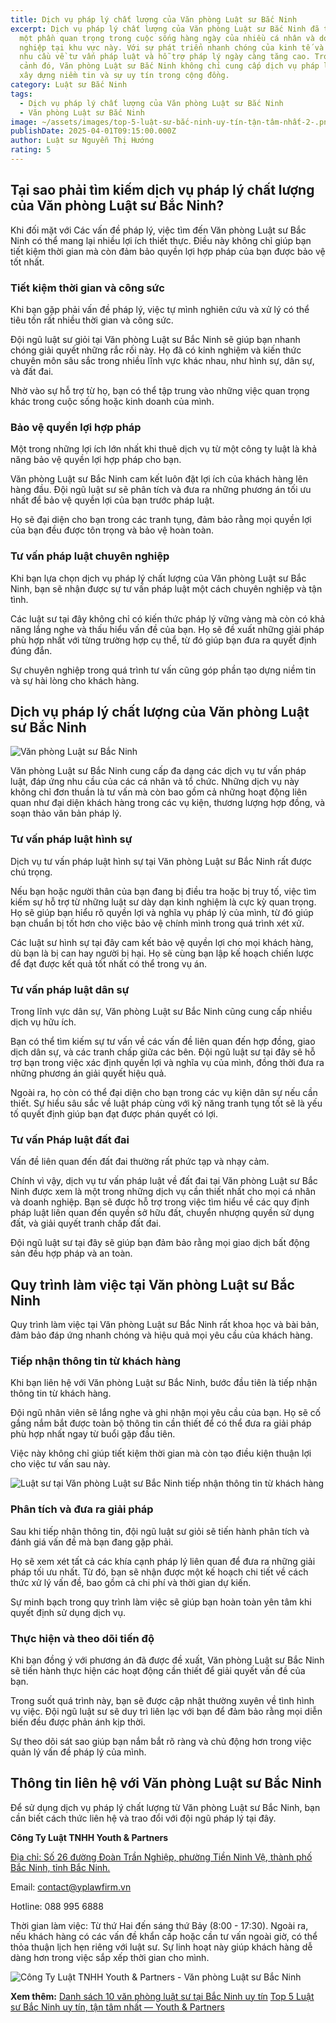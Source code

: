 ```yaml
---
title: Dịch vụ pháp lý chất lượng của Văn phòng Luật sư Bắc Ninh
excerpt: Dịch vụ pháp lý chất lượng của Văn phòng Luật sư Bắc Ninh đã trở thành
  một phần quan trọng trong cuộc sống hàng ngày của nhiều cá nhân và doanh
  nghiệp tại khu vực này. Với sự phát triển nhanh chóng của kinh tế và xã hội,
  nhu cầu về tư vấn pháp luật và hỗ trợ pháp lý ngày càng tăng cao. Trong bối
  cảnh đó, Văn phòng Luật sư Bắc Ninh không chỉ cung cấp dịch vụ pháp lý mà còn
  xây dựng niềm tin và sự uy tín trong cộng đồng.
category: Luật sư Bắc Ninh
tags:
  - Dịch vụ pháp lý chất lượng của Văn phòng Luật sư Bắc Ninh
  - Văn phòng Luật sư Bắc Ninh
image: ~/assets/images/top-5-luật-sư-bắc-ninh-uy-tín-tận-tâm-nhất-2-.png
publishDate: 2025-04-01T09:15:00.000Z
author: Luật sư Nguyễn Thị Hướng
rating: 5
---
```

## Tại sao phải tìm kiếm dịch vụ pháp lý chất lượng của Văn phòng Luật sư Bắc Ninh?

Khi đối mặt với Các vấn đề pháp lý, việc tìm đến Văn phòng Luật sư Bắc Ninh có thể mang lại nhiều lợi ích thiết thực. Điều này không chỉ giúp bạn tiết kiệm thời gian mà còn đảm bảo quyền lợi hợp pháp của bạn được bảo vệ tốt nhất.

### Tiết kiệm thời gian và công sức

Khi bạn gặp phải vấn đề pháp lý, việc tự mình nghiên cứu và xử lý có thể tiêu tốn rất nhiều thời gian và công sức.

Đội ngũ luật sư giỏi tại Văn phòng Luật sư Bắc Ninh sẽ giúp bạn nhanh chóng giải quyết những rắc rối này. Họ đã có kinh nghiệm và kiến thức chuyên môn sâu sắc trong nhiều lĩnh vực khác nhau, như hình sự, dân sự, và đất đai.

Nhờ vào sự hỗ trợ từ họ, bạn có thể tập trung vào những việc quan trọng khác trong cuộc sống hoặc kinh doanh của mình.

### Bảo vệ quyền lợi hợp pháp

Một trong những lợi ích lớn nhất khi thuê dịch vụ từ một công ty luật là khả năng bảo vệ quyền lợi hợp pháp cho bạn.

Văn phòng Luật sư Bắc Ninh cam kết luôn đặt lợi ích của khách hàng lên hàng đầu. Đội ngũ luật sư sẽ phân tích và đưa ra những phương án tối ưu nhất để bảo vệ quyền lợi của bạn trước pháp luật.

Họ sẽ đại diện cho bạn trong các tranh tụng, đảm bảo rằng mọi quyền lợi của bạn đều được tôn trọng và bảo vệ hoàn toàn.

### Tư vấn pháp luật chuyên nghiệp

Khi bạn lựa chọn dịch vụ pháp lý chất lượng của Văn phòng Luật sư Bắc Ninh, bạn sẽ nhận được sự tư vấn pháp luật một cách chuyên nghiệp và tận tình.

Các luật sư tại đây không chỉ có kiến thức pháp lý vững vàng mà còn có khả năng lắng nghe và thấu hiểu vấn đề của bạn. Họ sẽ đề xuất những giải pháp phù hợp nhất với từng trường hợp cụ thể, từ đó giúp bạn đưa ra quyết định đúng đắn.

Sự chuyên nghiệp trong quá trình tư vấn cũng góp phần tạo dựng niềm tin và sự hài lòng cho khách hàng.

## Dịch vụ pháp lý chất lượng của Văn phòng Luật sư Bắc Ninh

![Văn phòng Luật sư Bắc Ninh](~/assets/images/z6395157252508_000_cf4b259a951913f545717a0ba9a3dec4.jpg "Văn phòng Luật sư Bắc Ninh")

Văn phòng Luật sư Bắc Ninh cung cấp đa dạng các dịch vụ tư vấn pháp luật, đáp ứng nhu cầu của các cá nhân và tổ chức. Những dịch vụ này không chỉ đơn thuần là tư vấn mà còn bao gồm cả những hoạt động liên quan như đại diện khách hàng trong các vụ kiện, thương lượng hợp đồng, và soạn thảo văn bản pháp lý.

### Tư vấn pháp luật hình sự

Dịch vụ tư vấn pháp luật hình sự tại Văn phòng Luật sư Bắc Ninh rất được chú trọng.

Nếu bạn hoặc người thân của bạn đang bị điều tra hoặc bị truy tố, việc tìm kiếm sự hỗ trợ từ những luật sư dày dạn kinh nghiệm là cực kỳ quan trọng. Họ sẽ giúp bạn hiểu rõ quyền lợi và nghĩa vụ pháp lý của mình, từ đó giúp bạn chuẩn bị tốt hơn cho việc bảo vệ chính mình trong quá trình xét xử.

Các luật sư hình sự tại đây cam kết bảo vệ quyền lợi cho mọi khách hàng, dù bạn là bị can hay người bị hại. Họ sẽ cùng bạn lập kế hoạch chiến lược để đạt được kết quả tốt nhất có thể trong vụ án.

### Tư vấn pháp luật dân sự

Trong lĩnh vực dân sự, Văn phòng Luật sư Bắc Ninh cũng cung cấp nhiều dịch vụ hữu ích.

Bạn có thể tìm kiếm sự tư vấn về các vấn đề liên quan đến hợp đồng, giao dịch dân sự, và các tranh chấp giữa các bên. Đội ngũ luật sư tại đây sẽ hỗ trợ bạn trong việc xác định quyền lợi và nghĩa vụ của mình, đồng thời đưa ra những phương án giải quyết hiệu quả.

Ngoài ra, họ còn có thể đại diện cho bạn trong các vụ kiện dân sự nếu cần thiết. Sự hiểu sâu sắc về luật pháp cùng với kỹ năng tranh tụng tốt sẽ là yếu tố quyết định giúp bạn đạt được phán quyết có lợi.

### Tư vấn Pháp luật đất đai

Vấn đề liên quan đến đất đai thường rất phức tạp và nhạy cảm.

Chính vì vậy, dịch vụ tư vấn pháp luật về đất đai tại Văn phòng Luật sư Bắc Ninh được xem là một trong những dịch vụ cần thiết nhất cho mọi cá nhân và doanh nghiệp. Bạn sẽ được hỗ trợ trong việc tìm hiểu về các quy định pháp luật liên quan đến quyền sở hữu đất, chuyển nhượng quyền sử dụng đất, và giải quyết tranh chấp đất đai.

Đội ngũ luật sư tại đây sẽ giúp bạn đảm bảo rằng mọi giao dịch bất động sản đều hợp pháp và an toàn.

## Quy trình làm việc tại Văn phòng Luật sư Bắc Ninh

Quy trình làm việc tại Văn phòng Luật sư Bắc Ninh rất khoa học và bài bản, đảm bảo đáp ứng nhanh chóng và hiệu quả mọi yêu cầu của khách hàng.

### Tiếp nhận thông tin từ khách hàng

Khi bạn liên hệ với Văn phòng Luật sư Bắc Ninh, bước đầu tiên là tiếp nhận thông tin từ khách hàng.

Đội ngũ nhân viên sẽ lắng nghe và ghi nhận mọi yêu cầu của bạn. Họ sẽ cố gắng nắm bắt được toàn bộ thông tin cần thiết để có thể đưa ra giải pháp phù hợp nhất ngay từ buổi gặp đầu tiên.

Việc này không chỉ giúp tiết kiệm thời gian mà còn tạo điều kiện thuận lợi cho việc tư vấn sau này.

![Luật sư tại Văn phòng Luật sư Bắc Ninh tiếp nhận thông tin từ khách hàng](~/assets/images/z6461822315645_ccd95556a188670f5384f7aad44148ab.jpg "Luật sư tại Văn phòng Luật sư Bắc Ninh tiếp nhận thông tin từ khách hàng")

### Phân tích và đưa ra giải pháp

Sau khi tiếp nhận thông tin, đội ngũ luật sư giỏi sẽ tiến hành phân tích và đánh giá vấn đề mà bạn đang gặp phải.

Họ sẽ xem xét tất cả các khía cạnh pháp lý liên quan để đưa ra những giải pháp tối ưu nhất. Từ đó, bạn sẽ nhận được một kế hoạch chi tiết về cách thức xử lý vấn đề, bao gồm cả chi phí và thời gian dự kiến.

Sự minh bạch trong quy trình làm việc sẽ giúp bạn hoàn toàn yên tâm khi quyết định sử dụng dịch vụ.

### Thực hiện và theo dõi tiến độ

Khi bạn đồng ý với phương án đã được đề xuất, Văn phòng Luật sư Bắc Ninh sẽ tiến hành thực hiện các hoạt động cần thiết để giải quyết vấn đề của bạn.

Trong suốt quá trình này, bạn sẽ được cập nhật thường xuyên về tình hình vụ việc. Đội ngũ luật sư sẽ duy trì liên lạc với bạn để đảm bảo rằng mọi diễn biến đều được phản ánh kịp thời.

Sự theo dõi sát sao giúp bạn nắm bắt rõ ràng và chủ động hơn trong việc quản lý vấn đề pháp lý của mình.

## Thông tin liên hệ với Văn phòng Luật sư Bắc Ninh

Để sử dụng dịch vụ pháp lý chất lượng từ Văn phòng Luật sư Bắc Ninh, bạn cần biết cách thức liên hệ và trao đổi với đội ngũ pháp lý tại đây.

**Công Ty Luật TNHH Youth & Partners**

[Địa chỉ: Số 26 đường Đoàn Trần Nghiệp, phường Tiền Ninh Vệ, thành phố Bắc Ninh, tỉnh Bắc Ninh.](https://maps.app.goo.gl/LLdX98kM6CfeDfaw6)

Email: contact@yplawfirm.vn

Hotline: 088 995 6888

Thời gian làm việc: Từ thứ Hai đến sáng thứ Bảy (8:00 - 17:30). Ngoài ra, nếu khách hàng có các vấn đề khẩn cấp hoặc cần tư vấn ngoài giờ, có thể thỏa thuận lịch hẹn riêng với luật sư. Sự linh hoạt này giúp khách hàng dễ dàng hơn trong việc sắp xếp thời gian cho mình.

![Công Ty Luật TNHH Youth & Partners - Văn phòng Luật sư Bắc Ninh](~/assets/images/van-phong-luat-su-tai-bac-ninh-bac-giang.c1lihwg4_z1gopne.png "Công ty Luật TNHH Youth & Partners - Văn phòng Luật sư Bắc Ninh")

**Xem thêm:**
[Danh sách 10 văn phòng luật sư tại Bắc Ninh uy tín](https://yplawfirm.vn/tin-tuc/danh-sach-10-van-phong-luat-su-tai-bac-ninh-uy-tin)
[Top 5 Luật sư Bắc Ninh uy tín, tận tâm nhất — Youth & Partners](https://yplawfirm.vn/tin-tuc/top-5-luat-su-bac-ninh-uy-tin-tan-tam-nhat)
